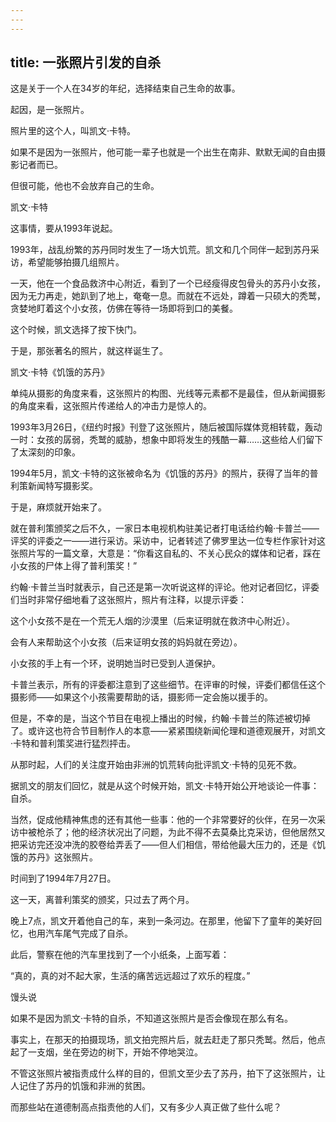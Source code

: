 ```yaml
---
---
---
```

title: 一张照片引发的自杀
---




这是关于一个人在34岁的年纪，选择结束自己生命的故事。

起因，是一张照片。

照片里的这个人，叫凯文·卡特。

如果不是因为一张照片，他可能一辈子也就是一个出生在南非、默默无闻的自由摄影记者而已。

但很可能，他也不会放弃自己的生命。

凯文·卡特



这事情，要从1993年说起。

1993年，战乱纷繁的苏丹同时发生了一场大饥荒。凯文和几个同伴一起到苏丹采访，希望能够拍摄几组照片。

一天，他在一个食品救济中心附近，看到了一个已经瘦得皮包骨头的苏丹小女孩，因为无力再走，她趴到了地上，奄奄一息。而就在不远处，蹲着一只硕大的秃鹫，贪婪地盯着这个小女孩，仿佛在等待一场即将到口的美餐。

这个时候，凯文选择了按下快门。

于是，那张著名的照片，就这样诞生了。

凯文·卡特《饥饿的苏丹》



单纯从摄影的角度来看，这张照片的构图、光线等元素都不是最佳，但从新闻摄影的角度来看，这张照片传递给人的冲击力是惊人的。

1993年3月26日，《纽约时报》刊登了这张照片，随后被国际媒体竞相转载，轰动一时：女孩的孱弱，秃鹫的威胁，想象中即将发生的残酷一幕……这些给人们留下了太深刻的印象。

1994年5月，凯文·卡特的这张被命名为《饥饿的苏丹》的照片，获得了当年的普利策新闻特写摄影奖。

于是，麻烦就开始来了。

就在普利策颁奖之后不久，一家日本电视机构驻美记者打电话给约翰·卡普兰——评奖的评委之一——进行采访。采访中，记者转述了佛罗里达一位专栏作家针对这张照片写的一篇文章，大意是：“你看这自私的、不关心民众的媒体和记者，踩在小女孩的尸体上得了普利策奖！”

约翰·卡普兰当时就表示，自己还是第一次听说这样的评论。他对记者回忆，评委们当时非常仔细地看了这张照片，照片有注释，以提示评委：

这个小女孩不是在一个荒无人烟的沙漠里（后来证明就在救济中心附近）。

会有人来帮助这个小女孩（后来证明女孩的妈妈就在旁边）。

小女孩的手上有一个环，说明她当时已受到人道保护。

卡普兰表示，所有的评委都注意到了这些细节。在评审的时候，评委们都信任这个摄影师——如果这个小孩需要帮助的话，摄影师一定会施以援手的。

但是，不幸的是，当这个节目在电视上播出的时候，约翰·卡普兰的陈述被切掉了。或许这也符合节目制作人的本意——紧紧围绕新闻伦理和道德观展开，对凯文·卡特和普利策奖进行猛烈抨击。

从那时起，人们的关注度开始由非洲的饥荒转向批评凯文·卡特的见死不救。

据凯文的朋友们回忆，就是从这个时候开始，凯文·卡特开始公开地谈论一件事：自杀。

当然，促成他精神焦虑的还有其他一些事：他的一个非常要好的伙伴，在另一次采访中被枪杀了；他的经济状况出了问题，为此不得不去莫桑比克采访，但他居然又把采访完还没冲洗的胶卷给弄丢了——但人们相信，带给他最大压力的，还是《饥饿的苏丹》这张照片。

时间到了1994年7月27日。

这一天，离普利策奖的颁奖，只过去了两个月。

晚上7点，凯文开着他自己的车，来到一条河边。在那里，他留下了童年的美好回忆，也用汽车尾气完成了自杀。

此后，警察在他的汽车里找到了一个小纸条，上面写着：

“真的，真的对不起大家，生活的痛苦远远超过了欢乐的程度。”

馒头说

如果不是因为凯文·卡特的自杀，不知道这张照片是否会像现在那么有名。

事实上，在那天的拍摄现场，凯文拍完照片后，就去赶走了那只秃鹫。然后，他点起了一支烟，坐在旁边的树下，开始不停地哭泣。

不管这张照片被指责成什么样的目的，但凯文至少去了苏丹，拍下了这张照片，让人记住了苏丹的饥饿和非洲的贫困。

而那些站在道德制高点指责他的人们，又有多少人真正做了些什么呢？